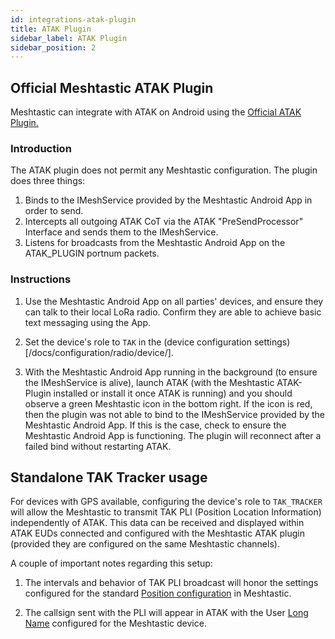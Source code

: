 ```yaml
---
id: integrations-atak-plugin
title: ATAK Plugin
sidebar_label: ATAK Plugin
sidebar_position: 2
---
```


## Official Meshtastic ATAK Plugin

Meshtastic can integrate with ATAK on Android using the [Official ATAK Plugin.](https://github.com/meshtastic/ATAK-Plugin)

### Introduction

The ATAK plugin does not permit any Meshtastic configuration. The plugin does three things:

1. Binds to the IMeshService provided by the Meshtastic Android App in order to send.
2. Intercepts all outgoing ATAK CoT via the ATAK "PreSendProcessor" Interface and sends them to the IMeshService.
3. Listens for broadcasts from the Meshtastic Android App on the ATAK_PLUGIN portnum packets.

### Instructions

1. Use the Meshtastic Android App on all parties' devices, and ensure they can talk to their local LoRa radio. Confirm they are able to achieve basic text messaging using the App.

2. Set the device's role to `TAK` in the (device configuration settings)[/docs/configuration/radio/device/].

3. With the Meshtastic Android App running in the background (to ensure the IMeshService is alive), launch ATAK (with the Meshtastic ATAK-Plugin installed or install it once ATAK is running) and you should observe a green Meshtastic icon in the bottom right. If the icon is red, then the plugin was not able to bind to the IMeshService provided by the Meshtastic Android App. If this is the case, check to ensure the Meshtastic Android App is functioning. The plugin will reconnect after a failed bind without restarting ATAK.

## Standalone TAK Tracker usage

For devices with GPS available, configuring the device's role to `TAK_TRACKER` will allow the Meshtastic to transmit TAK PLI (Position Location Information) independently of ATAK. This data can be received and displayed within ATAK EUDs connected and configured with the Meshtastic ATAK plugin (provided they are configured on the same Meshtastic channels). 

A couple of important notes regarding this setup:

1. The intervals and behavior of TAK PLI broadcast will honor the settings configured for the standard [Position configuration](/docs/configuration/radio/position/) in Meshtastic.

2. The callsign sent with the PLI will appear in ATAK with the User [Long Name](/docs/configuration/radio/user/#long-name) configured for the Meshtastic device.
